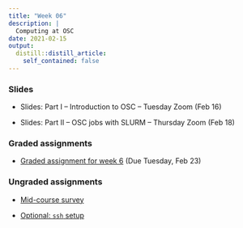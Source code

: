 ```yaml
---
title: "Week 06"
description: |
  Computing at OSC
date: 2021-02-15
output:
  distill::distill_article:
    self_contained: false
---
```


### Slides

- Slides: Part I -- Introduction to OSC -- Tuesday Zoom (Feb 16)

- Slides: Part II -- OSC jobs with SLURM -- Thursday Zoom (Feb 18)

### Graded assignments

- [Graded assignment for week 6](../../w06_GA-scripts.html) (Due Tuesday, Feb 23)

### Ungraded assignments

- [Mid-course survey](https://forms.gle/QBRKeLb9jN7xiGYw6)

- [Optional: `ssh` setup](../../w06_UA_ssh.html)
